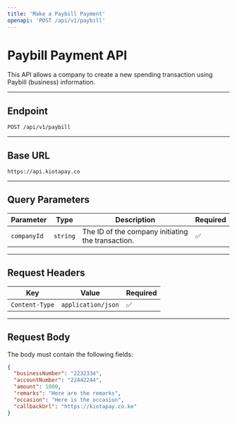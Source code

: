 ```yaml
---
title: 'Make a Paybill Payment'
openapi: 'POST /api/v1/paybill'
---
```


# Paybill Payment API

This API allows a company to create a new spending transaction using Paybill (business) information.

---

## **Endpoint**

`POST /api/v1/paybill`

---

## **Base URL**

`https://api.kiotapay.co`

---

## **Query Parameters**

| Parameter    | Type     | Description                                     | Required |
|--------------|----------|-------------------------------------------------|----------|
| `companyId`  | `string` | The ID of the company initiating the transaction. | ✅       |

---

## **Request Headers**

| Key            | Value              | Required |
|-----------------|--------------------|----------|
| `Content-Type` | `application/json` | ✅       |

---

## **Request Body**

The body must contain the following fields:

```json
{
  "businessNumber": "2232334",
  "accountNumber": "22442244",
  "amount": 1000,
  "remarks": "Here are the remarks",
  "occasion": "Here is the occasion",
  "callbackUrl": "https://kiotapay.co.ke"
}
